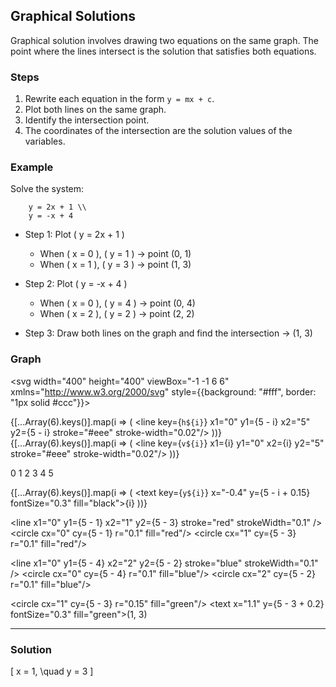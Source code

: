 ## Graphical Solutions

Graphical solution involves drawing two equations on the same graph. The point where the lines intersect is the solution that satisfies both equations.

### Steps

1. Rewrite each equation in the form `y = mx + c`.
2. Plot both lines on the same graph.
3. Identify the intersection point.
4. The coordinates of the intersection are the solution values of the variables.

### Example

Solve the system:

        y = 2x + 1 \\
        y = -x + 4

* Step 1: Plot \( y = 2x + 1 \)  
  - When \( x = 0 \), \( y = 1 \) → point (0, 1)  
  - When \( x = 1 \), \( y = 3 \) → point (1, 3)

* Step 2: Plot \( y = -x + 4 \)  
  - When \( x = 0 \), \( y = 4 \) → point (0, 4)  
  - When \( x = 2 \), \( y = 2 \) → point (2, 2)

* Step 3: Draw both lines on the graph and find the intersection → (1, 3)
### Graph

<svg width="400" height="400" viewBox="-1 -1 6 6" xmlns="http://www.w3.org/2000/svg" style={{background: "#fff", border: "1px solid #ccc"}}>
  <line x1="0" y1="5" x2="0" y2="0" stroke="black" stroke-width="0.05"/>
  <line x1="0" y1="5" x2="5" y2="5" stroke="black" stroke-width="0.05"/>

  {[...Array(6).keys()].map(i => (
    <line key={`h${i}`} x1="0" y1={5 - i} x2="5" y2={5 - i} stroke="#eee" stroke-width="0.02"/>
  ))}
  {[...Array(6).keys()].map(i => (
    <line key={`v${i}`} x1={i} y1="0" x2={i} y2="5" stroke="#eee" stroke-width="0.02"/>
  ))}

  <text x="0.1" y="5.3" fontSize="0.3" fill="black">0</text>
  <text x="1" y="5.3" fontSize="0.3" fill="black">1</text>
  <text x="2" y="5.3" fontSize="0.3" fill="black">2</text>
  <text x="3" y="5.3" fontSize="0.3" fill="black">3</text>
  <text x="4" y="5.3" fontSize="0.3" fill="black">4</text>
  <text x="5" y="5.3" fontSize="0.3" fill="black">5</text>

  {[...Array(6).keys()].map(i => (
    <text key={`y${i}`} x="-0.4" y={5 - i + 0.15} fontSize="0.3" fill="black">{i}</text>
  ))}

  <line x1="0" y1={5 - 1} x2="1" y2={5 - 3} stroke="red" strokeWidth="0.1" />
  <circle cx="0" cy={5 - 1} r="0.1" fill="red"/>
  <circle cx="1" cy={5 - 3} r="0.1" fill="red"/>

  <line x1="0" y1={5 - 4} x2="2" y2={5 - 2} stroke="blue" strokeWidth="0.1" />
  <circle cx="0" cy={5 - 4} r="0.1" fill="blue"/>
  <circle cx="2" cy={5 - 2} r="0.1" fill="blue"/>

  <circle cx="1" cy={5 - 3} r="0.15" fill="green"/>
  <text x="1.1" y={5 - 3 + 0.2} fontSize="0.3" fill="green">(1, 3)</text>
</svg>

---
### Solution

\[
x = 1, \quad y = 3
\]
